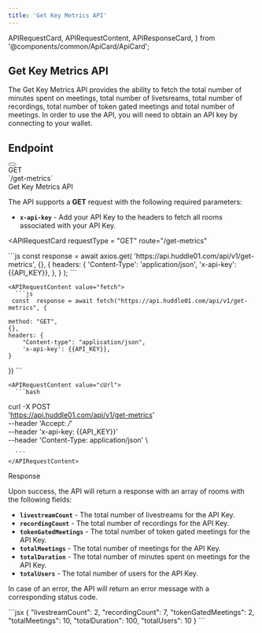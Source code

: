 ```yaml
---
title: 'Get Key Metrics API'
---
```


  APIRequestCard,
  APIRequestContent,
  APIResponseCard,
} from '@components/common/ApiCard/ApiCard';

## **Get Key Metrics API**

The Get Key Metrics API provides the ability to fetch the total number of minutes spent on meetings, total number of livetsreams, total number of recordings, total number of token gated meetings and total number of meetings.
In order to use the API, you will need to obtain an API key by connecting to your wallet.

## **Endpoint**
<div className="flex justify-between w-full lg:flex-row flex-col">
  <HighLight className="my-3 lg:w-3/4 w-full">
    <RequestStrip
      method={'GET'}
      url={'https://api.huddle01.com/api/v1'}
      endpoint={'get-metrics'}
    />
  </HighLight>
  <Button
    variant="primary"
    url="/api-keys"
    text="Get your API Key"
    isRouting
    className=" my-2 w-auto px-8"
  />
</div>


<div className="grid md:grid-cols-2 gap-4 grid-cols-1 mt-10  md:h-[24.5rem]">
<div>
<div className="flex items-center gap-4">
<Pill >GET</Pill>
<div className="text-sm font-normal text-slate-50">`/get-metrics`</div>

</div>

<div className="mt-7 font-mono text-2xl font-bold text-[#f1f5f9]">
  Get Key Metrics API
</div>

The API supports a **GET** request with the following required parameters:

- **`x-api-key`** - Add your API Key to the headers to fetch all rooms associated with your API Key.


</div>

<APIRequestCard
    requestType = "GET"
    route="/get-metrics"
    
  >

<APIRequestContent value="axios">
      ```js
      const response = await axios.get(
        'https://api.huddle01.com/api/v1/get-metrics',
        {},
        {
          headers: {
            'Content-Type': 'application/json',
            'x-api-key': {{API_KEY}},
          },
        }
    );
      ```
    </APIRequestContent>

    
    <APIRequestContent value="fetch">
      ```js
     const  response = await fetch("https://api.huddle01.com/api/v1/get-metrics", {
     
    method: "GET",
    {},
    headers: {
        "Content-type": "application/json",
        'x-api-key': {{API_KEY}},
    }
})
      ```
    </APIRequestContent>

    <APIRequestContent value="cUrl">
      ```bash
curl -X POST \
  'https://api.huddle01.com/api/v1/get-metrics' \
  --header 'Accept: */*' \
  --header 'x-api-key: {{API_KEY}}' \
  --header 'Content-Type: application/json' \
  
      ```
    </APIRequestContent>
  </APIRequestCard>

</div>

<div className="grid md:grid-cols-2 gap-4 grid-cols-1 mt-10">
<div className="text-start ">

<div className="font-mono text-2xl font-bold text-[#f1f5f9]">Response</div>

Upon success, the API will return a response with an array of rooms with the following fields:

- **`livestreamCount`** - The total number of livestreams for the API Key.
- **`recordingCount`** - The total number of recordings for the API Key.
- **`tokenGatedMeetings`** - The total number of token gated meetings for the API Key.
- **`totalMeetings`** - The total number of meetings for the API Key.
- **`totalDuration`** - The total number of minutes spent on meetings for the API Key.
- **`totalUsers`** - The total number of users for the API Key.

In case of an error, the API will return an error message with a corresponding status code.

</div>

<APIResponseCard>
  <APIRequestContent value="Success">
    ```jsx
      {
            "livestreamCount": 2,
            "recordingCount": 7,
            "tokenGatedMeetings": 2,
            "totalMeetings": 10,
            "totalDuration": 100,
            "totalUsers": 10
      }
    ```
  </APIRequestContent>
</APIResponseCard>

</div>

